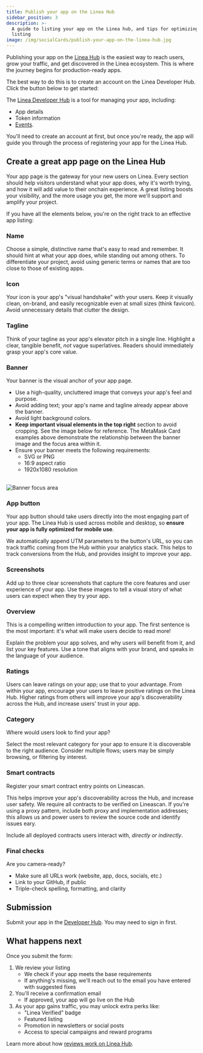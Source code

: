 ```yaml
---
title: Publish your app on the Linea Hub
sidebar_position: 3
description: >-
  A guide to listing your app on the Linea hub, and tips for optimizing your
  listing
image: /img/socialCards/publish-your-app-on-the-linea-hub.jpg
---
```



Publishing your app on the [Linea Hub](https://linea.build/hub) is the easiest way to reach users, 
grow your traffic, and get discovered in the Linea ecosystem. This is where the journey begins for 
production-ready apps. 

The best way to do this is to create an account on the Linea Developer Hub. Click the button below
to get started:

<SubmissionButton />

The [Linea Developer Hub](https://developer.linea.build/) is a tool for managing your app, including:
- App details
- Token information
- [Events](./events.mdx).

You'll need to create an account at first, but once you're ready, the app will guide you through the
process of registering your app for the Linea Hub.

## Create a great app page on the Linea Hub

Your app page is the gateway for your new users on Linea. Every section should help visitors 
understand what your app does, why it's worth trying, and how it will add value to their onchain 
experience. A great listing boosts your visibility, and the more usage you get, the more we'll 
support and amplify your project.

If you have all the elements below, you're on the right track to an effective app listing:

### Name

Choose a simple, distinctive name that's easy to read and remember. It should hint at what your app 
does, while standing out among others. To differentiate your project, avoid using generic terms or 
names that are too close to those of existing apps.

### Icon

Your icon is your app's "visual handshake" with your users. Keep it visually clean, on-brand, and 
easily recognizable even at small sizes (think favicon). Avoid unnecessary details that clutter the 
design.

### Tagline

Think of your tagline as your app's elevator pitch in a single line. Highlight a clear, tangible 
benefit, _not_ vague superlatives. Readers should immediately grasp your app's core value.

### Banner

Your banner is the visual anchor of your app page.

- Use a high-quality, uncluttered image that conveys your app's feel and purpose.
- Avoid adding text; your app's name and tagline already appear above the banner.
- Avoid light background colors.
- **Keep important visual elements in the top right** section to avoid cropping. See the image below
  for reference. The MetaMask Card examples above demonstrate the relationship between the banner 
  image and the focus area within it.
- Ensure your banner meets the following requirements:
  - SVG or PNG 
  - 16:9 aspect ratio 
  - 1920x1080 resolution

<br />
  <div className="center-container">
    <div className="img-large">
      <img src="/img/get_started/build/quickstart/hub/image_specifications.png" 
      alt="Banner focus area" 
      />
    </div>
  </div>
  
### App button

Your app button should take users directly into the most engaging part of your app. The Linea Hub 
is used across mobile and desktop, so **ensure your app is fully optimized for mobile use**.

We automatically append UTM parameters to the button's URL, so you can track traffic coming from 
the Hub within your analytics stack. This helps to track conversions from the Hub, and provides 
insight to improve your app.

### Screenshots

Add up to three clear screenshots that capture the core features and user experience of your app. 
Use these images to tell a visual story of what users can expect when they try your app.

### Overview

This is a compelling written introduction to your app. The first sentence is the most important: 
it's what will make users decide to read more!

Explain the problem your app solves, and why users will benefit from it, and list your key features.
Use a tone that aligns with your brand, and speaks in the language of your audience.

### Ratings

Users can leave ratings on your app; use that to your advantage. From within your app, encourage 
your users to leave positive ratings on the Linea Hub. Higher ratings from others will improve your 
app's discoverability across the Hub, and increase users' trust in your app.

### Category

Where would users look to find your app?

Select the most relevant category for your app to ensure it is discoverable to the right audience. 
Consider multiple flows; users may be simply browsing, or filtering by interest.

### Smart contracts

Register your smart contract entry points on Lineascan. 

This helps improve your app's discoverability across the Hub, and increase user safety. We require 
all contracts to be verified on Lineascan. If you're using a proxy pattern, include both proxy and 
implementation addresses; this allows us and power users to review the source code and identify 
issues eary. 

Include all deployed contracts users interact with, *directly or indirectly*.

### Final checks

Are you camera-ready?

- Make sure all URLs work (website, app, docs, socials, etc.)
- Link to your GitHub, if public
- Triple-check spelling, formatting, and clarity

## Submission

Submit your app in the [Developer Hub](https://developer.linea.build). You may need to sign in first. 

## What happens next

Once you submit the form:

1. We review your listing
   - We check if your app meets the base requirements
   - If anything's missing, we'll reach out to the email you have entered with suggested fixes
2. You'll receive a confirmation email
   - If approved, your app will go live on the Hub
3. As your app gains traffic, you may unlock extra perks like:
   - "Linea Verified" badge
   - Featured listing
   - Promotion in newsletters or social posts
   - Access to special campaigns and reward programs

Learn more about how [reviews work on Linea Hub](./hub-reviews).

